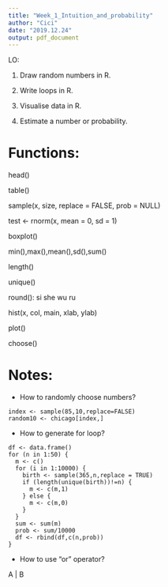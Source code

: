 ```yaml
---
title: "Week_1_Intuition_and_probability"
author: "Cici"
date: "2019.12.24"
output: pdf_document
---
```


LO:

1. Draw random numbers in R.

2. Write loops in R.

3. Visualise data in R.

4. Estimate a number or probability.


# Functions:

head()

table()

sample(x, size, replace = FALSE, prob = NULL)

test <- rnorm(x, mean = 0, sd = 1)

boxplot()

min(),max(),mean(),sd(),sum()

length()

unique()

round(): si she wu ru

hist(x, col, main, xlab, ylab)

plot()

choose()

# Notes:

- How to randomly choose numbers?
```
index <- sample(85,10,replace=FALSE)
random10 <- chicago[index,]
```
- How to generate for loop?
```
df <- data.frame()
for (n in 1:50) {
  m <- c()
  for (i in 1:10000) {
    birth <- sample(365,n,replace = TRUE)
    if (length(unique(birth))!=n) {
      m <- c(m,1)
    } else {
      m <- c(m,0)
    }
  }
  sum <- sum(m)
  prob <- sum/10000
  df <- rbind(df,c(n,prob))
}
```
- How to use "or" operator?

A | B

